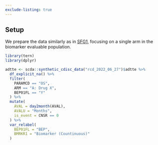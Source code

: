 ```yaml
---
exclude-listing: true
---
```


## Setup

We prepare the data similarly as in [SFG1](../../graphs/SFG1/sfg01.qmd), focusing on a single arm in the biomarker evaluable population.

```r
library(tern)
library(dplyr)

adtte <- scda::synthetic_cdisc_data("rcd_2022_06_27")$adtte %>%
  df_explicit_na() %>%
  filter(
    PARAMCD == "OS",
    ARM == "A: Drug X",
    BEP01FL == "Y"
  ) %>%
  mutate(
    AVAL = day2month(AVAL),
    AVALU = "Months",
    is_event = CNSR == 0
  ) %>%
  var_relabel(
    BEP01FL = "BEP",
    BMRKR1 = "Biomarker (Countinuous)"
  )
```
